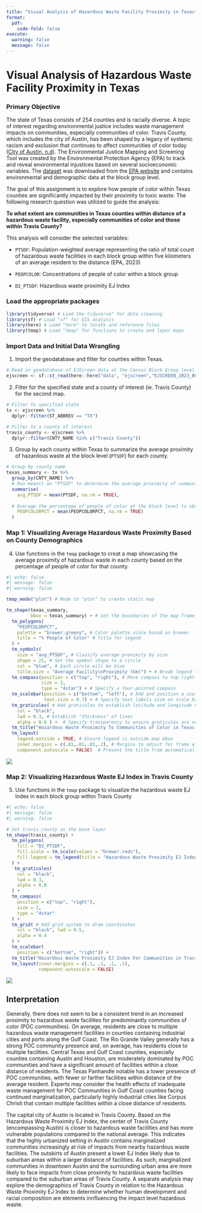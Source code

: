 ```yaml
---
title: "Visual Analysis of Hazardous Waste Facility Proximity in Texas"
format:
  pdf:
    code-fold: false
execute:
  warning: false            
  message: false           
---
```


# Visual Analysis of Hazardous Waste Facility Proximity in Texas

### Primary Objective

The state of Texas consists of 254 counties and is racially diverse. A topic of interest regarding environmental justice includes waste management impacts on communities, especially communities of color. Travis County, which includes the city of Austin, has been shaped by a legacy of systemic racism and exclusion that continues to affect communities of color today ([City of Austin, n.d](https://www.austintexas.gov/department/history-equity-office)). The Environmental Justice Mapping and Screening Tool was created by the Environmental Protection Agency (EPA) to track and reveal environmental injustices based on several socioeconomic variables. The [dataset](https://drive.google.com/file/d/14CauXFZkVh_6z2Euq0m1Sq1kHQ31fiMk/view) was downloaded from the [EPA website](https://www.epa.gov/ejscreen/download-ejscreen-data) and contains environmental and demographic data at the block group level.

The goal of this assignment is to explore how people of color within Texas counties are significantly impacted by their proximity to toxic waste. The following research question was utilized to guide the analysis:

**To what extent are communities in Texas counties within distance of a hazardous waste facility, especially communities of color and those within Travis County?**

This analysis will consider the selected variables:

-   `PTSDF`: Population-weighted average representing the ratio of total count of hazardous waste facilities in each block group within five kilometers of an average resident to the distance (EPA, 2023)

-   `PEOPCOLOR`: Concentrations of people of color within a block group

-   `D2_PTSDF`: Hazardous waste proximity EJ Index

### Load the appropriate packages

```r
library(tidyverse) # Load the tidyverse" for data cleaning
library(sf) # Load "sf" for GIS analysis
library(here) # Load "here" to locate and reference files
library(tmap) # Load "tmap" for functions to create and layer maps
```

### Import Data and Initial Data Wrangling

1.  Import the geodatabase and filter for counties within Texas.

```r
# Read in geodatabase of EJScreen data at the Census Block Group level
ejscreen <- sf::st_read(here::here("data", "ejscreen","EJSCREEN_2023_BG_StatePct_with_AS_CNMI_GU_VI.gdb")) 
```

2.  Filter for the specified state and a county of interest (ie. Travis County) for the second map.

```r
# Filter to specified state
tx <- ejscreen %>%
  dplyr::filter(ST_ABBREV == "TX") 

# Filter to a county of interest 
travis_county <- ejscreen %>%
  dplyr::filter(CNTY_NAME %in% c("Travis County"))
```

3.  Group by each county within Texas to summarize the average proximity of hazardous waste at the block level (`PTSDF`) for each county.

```r
# Group by county name 
texas_summary <- tx %>%
  group_by(CNTY_NAME) %>%
  # Run mean() on "PTSDF" to determine the average proximity of communities to facilities per county
  summarise(
    avg_PTSDF = mean(PTSDF, na.rm = TRUE),
    
  # Average the percentage of people of color at the block level to obtain a singular representative demographic value for each county
    PEOPCOLORPCT = mean(PEOPCOLORPCT, na.rm = TRUE)
  )
```

### Map 1: Visualizing Average Hazardous Waste Proximity Based on County Demographics

4.  Use functions in the `tmap` package to creat a map showcasing the average proximity of hazardous waste in each county based on the percentage of people of color for that county.

```r
#| echo: false
#| message: false
#| warning: false

tmap_mode("plot") # Mode to "plot" to create static map 

tm_shape(texas_summary, 
         bbox = texas_summary) + # Set the boundaries of the map frame with "bbox" parameter to texas_summary
  tm_polygons( 
    "PEOPCOLORPCT",
    palette = "brewer.greens", # Color palette scale based on brewer
    title = "% People of Color" # Title for legend
  ) +
  tm_symbols(
    size = "avg_PTSDF", # Classify average proximity by size
    shape = 21, # Set the symbol shape to a circle
    col = "blue", # Each circle will be blue
    title.size = "Average Facility\nProximity (km)") + # Break legend title to new line
  tm_compass(position = c("top", "right"), # Move compass to top right corner
             size = 2, 
             type = "4star") + # Specify a four-pointed compass
  tm_scalebar(position = c("bottom", "left"), # Add and position a scale bar 
              text.size = 0.7) + # Specify text labels size on scale bar to .7
  tm_graticules( # Add graticules to establish latitude and longitude network
    col = "black",
    lwd = 0.3, # Establish "thickness" of lines
    alpha = 0.6 ) +  # Specify transparency to ensure graticules are not too solid
  tm_title("Hazardous Waste Proximity To Communities of Color in Texas Counties", size = 1.5) + # Give title for the map
  tm_layout(
    legend.outside = TRUE, # Ensure legend is outside map bbox
    inner.margins = c(.01,.01,.01,.2), # Margins to adjust for frame width and height were experimented with to fit all elements neatly
    component.autoscale = FALSE)  # Prevent the title from automatically scaling with the figure 


```

![](figs/Map1.png)

### Map 2: Visualizing Hazardous Waste EJ Index in Travis County

5.  Use functions in the `tmap` package to visualize the hazardous waste EJ Index in each block group within Travis County

```r
#| echo: false
#| message: false
#| warning: false

# Set travis_county as the base layer
tm_shape(travis_county) +
  tm_polygons(
    fill = "D2_PTSDF",
    fill.scale = tm_scale(values = "brewer.reds"),
    fill.legend = tm_legend(title = "Hazardous Waste Proximity EJ Index") # Set the legend title
  ) +
   tm_graticules(
    col = "black", 
    lwd = 0.3, 
    alpha = 0.6
  ) + 
  tm_compass(
    position = c("top", "right"), 
    size = 2, 
    type = "4star"
  ) + 
  tm_grid( # Add grid system to draw coordinates
    col = "black", lwd = 0.5, 
    alpha = 0.4
  ) + 
  tm_scalebar( 
    position = c("bottom", "right")) + 
  tm_title("Hazardous Waste Proximity EJ Index For Communities in Travis County", size = 1.5) + 
  tm_layout(inner.margins = c(.1, .1, .1, .1),  
            component.autoscale = FALSE)

```

![](figs/Map2.png)

## Interpretation

Generally, there does not seem to be a consistent trend in an increased proximity to hazardous waste facilities for predominantly communities of color (POC communities). On average, residents are close to multiple hazardous waste management facilities in counties containing industrial cities and ports along the Gulf Coast. The Rio Grande Valley generally has a strong POC community presence and, on average, has residents close to multiple facilities. Central Texas and Gulf Coast counties, especially counties containing Austin and Houston, are moderately dominated by POC communities and have a significant amount of facilities within a close distance of residents. The Texas Panhandle notable has a lower presence of POC communities, with fewer or farther facilities within distance of the average resident. Experts may consider the health effects of inadequate waste management for POC Communities in Gulf Coast counties facing continued marginalization, particularly highly industrial cities like Corpus Christi that contain multiple facilities within a close distance of residents.

The capital city of Austin is located in Travis County. Based on the Hazardous Waste Proximity EJ Index, the center of Travis County (encompassing Austin) is closer to hazardous waste facilities and has more vulnerable populations compared to the national average. This indicates that the highly urbanized setting in Austin contains marginalized communities increasingly at risk of impacts from nearby hazardous waste facilities. The outskirts of Austin present a lower EJ Index likely due to suburban areas within a larger distance of facilities. As such, marginalized communities in downtown Austin and the surrounding urban area are more likely to face impacts from close proximity to hazardous waste facilities compared to the suburban areas of Travis County. A separate analysis may explore the demographics of Travis County in relation to the Hazardous Waste Proximity EJ Index to determine whether human development and racial composition are elements innfluencing the impact level hazardous waste.
